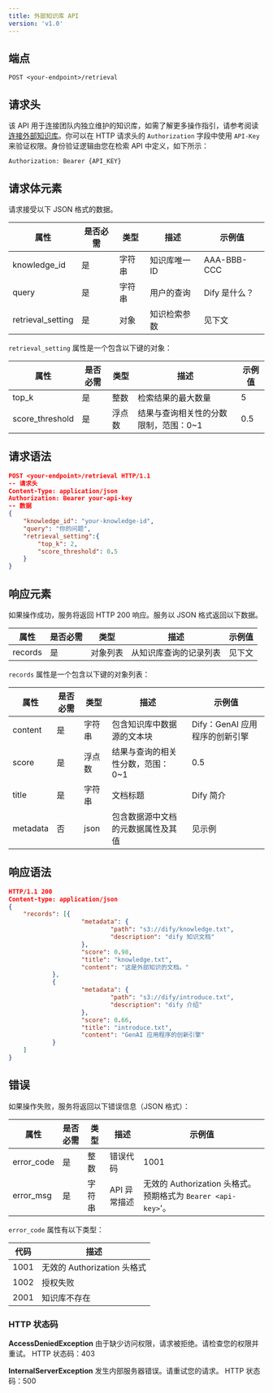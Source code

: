 ```yaml
---
title: 外部知识库 API
version: 'v1.0'
---
```


## 端点

```
POST <your-endpoint>/retrieval
```

## 请求头

该 API 用于连接团队内独立维护的知识库，如需了解更多操作指引，请参考阅读 [连接外部知识库](https://docs.dify.ai/zh-hans/guides/knowledge-base/connect-external-knowledge-base)。你可以在 HTTP 请求头的 `Authorization` 字段中使用 `API-Key` 来验证权限。身份验证逻辑由您在检索 API 中定义，如下所示：

```
Authorization: Bearer {API_KEY}
```

## 请求体元素

请求接受以下 JSON 格式的数据。

| 属性 | 是否必需 | 类型 | 描述 | 示例值 |
|------|----------|------|------|--------|
| knowledge_id | 是 | 字符串 | 知识库唯一 ID | AAA-BBB-CCC |
| query | 是 | 字符串 | 用户的查询 | Dify 是什么？ |
| retrieval_setting | 是 | 对象 | 知识检索参数 | 见下文 |

`retrieval_setting` 属性是一个包含以下键的对象：

| 属性 | 是否必需 | 类型 | 描述 | 示例值 |
|------|----------|------|------|--------|
| top_k | 是 | 整数 | 检索结果的最大数量 | 5 |
| score_threshold | 是 | 浮点数 | 结果与查询相关性的分数限制，范围：0~1 | 0.5 |

## 请求语法

```json
POST <your-endpoint>/retrieval HTTP/1.1
-- 请求头
Content-Type: application/json
Authorization: Bearer your-api-key
-- 数据
{
    "knowledge_id": "your-knowledge-id",
    "query": "你的问题",
    "retrieval_setting":{
        "top_k": 2,
        "score_threshold": 0.5
    }
}
```

## 响应元素

如果操作成功，服务将返回 HTTP 200 响应。服务以 JSON 格式返回以下数据。

| 属性 | 是否必需 | 类型 | 描述 | 示例值 |
|------|----------|------|------|--------|
| records | 是 | 对象列表 | 从知识库查询的记录列表 | 见下文 |

`records` 属性是一个包含以下键的对象列表：

| 属性 | 是否必需 | 类型 | 描述 | 示例值 |
|------|----------|------|------|--------|
| content | 是 | 字符串 | 包含知识库中数据源的文本块 | Dify：GenAI 应用程序的创新引擎 |
| score | 是 | 浮点数 | 结果与查询的相关性分数，范围：0~1 | 0.5 |
| title | 是 | 字符串 | 文档标题 | Dify 简介 |
| metadata | 否 | json | 包含数据源中文档的元数据属性及其值 | 见示例 |

## 响应语法

```json
HTTP/1.1 200
Content-type: application/json
{
    "records": [{
                    "metadata": {
                            "path": "s3://dify/knowledge.txt",
                            "description": "dify 知识文档"
                    },
                    "score": 0.98,
                    "title": "knowledge.txt",
                    "content": "这是外部知识的文档。"
            },
            {
                    "metadata": {
                            "path": "s3://dify/introduce.txt",
                            "description": "dify 介绍"
                    },
                    "score": 0.66,
                    "title": "introduce.txt",
                    "content": "GenAI 应用程序的创新引擎"
            }
    ]
}
```

## 错误

如果操作失败，服务将返回以下错误信息（JSON 格式）：

| 属性 | 是否必需 | 类型 | 描述 | 示例值 |
|------|----------|------|------|--------|
| error_code | 是 | 整数 | 错误代码 | 1001 |
| error_msg | 是 | 字符串 | API 异常描述 | 无效的 Authorization 头格式。预期格式为 `Bearer <api-key>`'。 |

`error_code` 属性有以下类型：

| 代码 | 描述 |
|------|------|
| 1001 | 无效的 Authorization 头格式 |
| 1002 | 授权失败 |
| 2001 | 知识库不存在 |

### HTTP 状态码

**AccessDeniedException**
由于缺少访问权限，请求被拒绝。请检查您的权限并重试。
HTTP 状态码：403

**InternalServerException**
发生内部服务器错误。请重试您的请求。
HTTP 状态码：500

